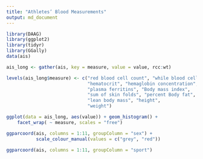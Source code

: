 ```yaml
---
title: "Athletes’ Blood Measurements"
output: md_document
---
```


```r
library(DAAG)
library(ggplot2)
library(tidyr)
library(GGally)
data(ais)

ais_long <- gather(ais, key = measure, value = value, rcc:wt)

levels(ais_long$measure) <- c("red blood cell count", "while blood cell count",
                              "hematocrit", "hemaglobin concentration",
                              "plasma ferritins", "Body mass index", 
                              "sum of skin folds", "percent Body fat",
                              "lean body mass", "height", 
                              "weight")

ggplot(data = ais_long, aes(value)) + geom_histogram() +
    facet_wrap( ~ measure, scales = "free")

ggparcoord(ais, columns = 1:11, groupColumn = "sex") +
           scale_colour_manual(values = c("grey", "red"))

ggparcoord(ais, columns = 1:11, groupColumn = "sport")
```

 